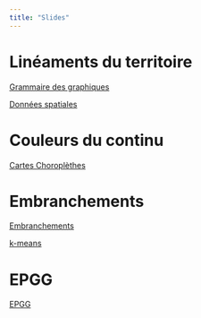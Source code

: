 ```yaml
---
title: "Slides"
---
```


# Linéaments du territoire

[Grammaire des graphiques](ggplot2.qmd)


[Données spatiales](geographic-data-science.qmd)

# Couleurs du continu

[Cartes Choroplèthes](choropleth-maps.qmd)

# Embranchements

[Embranchements](embranchements.qmd)


[k-means](kmeans.qmd)

# EPGG

[EPGG](recapitulatif.qmd)